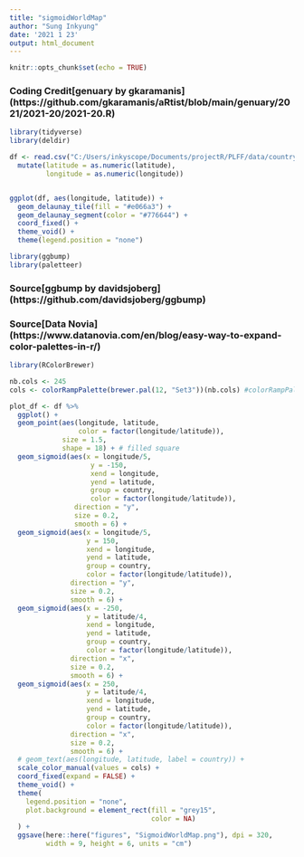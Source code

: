 ```yaml
---
title: "sigmoidWorldMap"
author: "Sung Inkyung"
date: '2021 1 23'
output: html_document
---
```


```r
knitr::opts_chunk$set(echo = TRUE)
```
### Coding Credit[genuary by gkaramanis] (https://github.com/gkaramanis/aRtist/blob/main/genuary/2021/2021-20/2021-20.R)
```r
library(tidyverse)
library(deldir)
```


```r
df <- read.csv("C:/Users/inkyscope/Documents/projectR/PLFF/data/country.csv") %>% 
  mutate(latitude = as.numeric(latitude),
         longitude = as.numeric(longitude))


ggplot(df, aes(longitude, latitude)) +
  geom_delaunay_tile(fill = "#e066a3") +
  geom_delaunay_segment(color = "#776644") +
  coord_fixed() +
  theme_void() +
  theme(legend.position = "none")

```
```r
library(ggbump)
library(paletteer)
```
### Source[ggbump by davidsjoberg] (https://github.com/davidsjoberg/ggbump)

### Source[Data Novia] (https://www.datanovia.com/en/blog/easy-way-to-expand-color-palettes-in-r/)

```r
library(RColorBrewer)

nb.cols <- 245
cols <- colorRampPalette(brewer.pal(12, "Set3"))(nb.cols) #colorRampPalette(brewer.pal(9, "GnBu"))(nb.cols)

plot_df <- df %>% 
  ggplot() +
  geom_point(aes(longitude, latitude, 
                 color = factor(longitude/latitude)), 
             size = 1.5,
             shape = 18) + # filled square
  geom_sigmoid(aes(x = longitude/5, 
                    y = -150, 
                    xend = longitude, 
                    yend = latitude, 
                    group = country, 
                    color = factor(longitude/latitude)), 
                direction = "y", 
                size = 0.2, 
                smooth = 6) +
  geom_sigmoid(aes(x = longitude/5, 
                   y = 150, 
                   xend = longitude, 
                   yend = latitude, 
                   group = country, 
                   color = factor(longitude/latitude)),
               direction = "y", 
               size = 0.2, 
               smooth = 6) +
  geom_sigmoid(aes(x = -250, 
                   y = latitude/4, 
                   xend = longitude, 
                   yend = latitude, 
                   group = country, 
                   color = factor(longitude/latitude)), 
               direction = "x", 
               size = 0.2, 
               smooth = 6) +
  geom_sigmoid(aes(x = 250, 
                   y = latitude/4, 
                   xend = longitude,
                   yend = latitude, 
                   group = country, 
                   color = factor(longitude/latitude)), 
               direction = "x", 
               size = 0.2, 
               smooth = 6) +
  # geom_text(aes(longitude, latitude, label = country)) +
  scale_color_manual(values = cols) +
  coord_fixed(expand = FALSE) +
  theme_void() +
  theme(
    legend.position = "none",
    plot.background = element_rect(fill = "grey15", 
                                   color = NA)
  ) +
  ggsave(here::here("figures", "SigmoidWorldMap.png"), dpi = 320,
         width = 9, height = 6, units = "cm")

```
